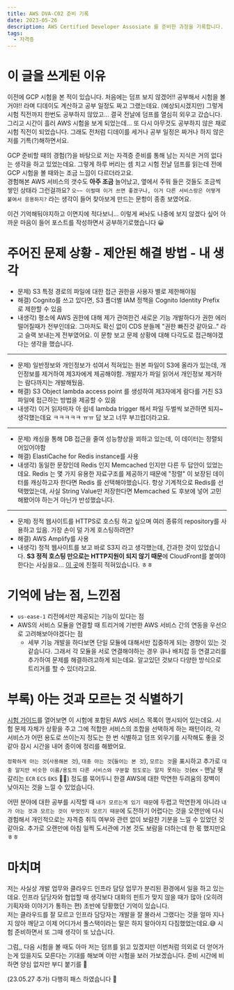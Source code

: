 ```yaml
---
title: AWS DVA-C02 준비 기록
date: 2023-05-26
description: AWS Certified Developer Assosiate 를 준비한 과정을 기록합니다.
tags:
  - 자격증
---
```

# 이 글을 쓰게된 이유
이전에 GCP 시험을 본 적이 있습니다. 처음에는 덤프 보지 않겠어!! 공부해서 시험을 볼거야!! 라며 디데이도 계산하고 공부 일정도 짜고 그랬는데요. (예상되시겠지만) 그렇게 시험 직전까지 한번도 공부하지 않았고... 결국 전날에 덤프를 열심히 외우고 갔습니다.   
그리고 시간이 흘러 AWS 시험을 보게 되었는데... 또 다시 아무것도 공부하지 않은 채로 시험 직전이 되었습니다. 그래도 전처럼 디데이를 세거나 공부 일정은 짜거나 하지 않은 저를 기특(?)해하면서요.   
  
GCP 준비할 때의 경험(?)을 바탕으로 저는 자격증 준비를 통해 남는 지식은 거의 없다는 생각을 하고 있었는데요. 그렇게 하루 버리는 셈 치고 시험 전날 덤프를 읽는데 전에 GCP 시험을 볼 때와는 조금 느낌이 다르더라고요.  
경험해본 AWS 서비스의 갯수도 **아주 조금** 늘어났고, 옆에서 주워 들은 것들도 조금씩 쌓인 상태라 그런걸까요? `오~~ 이럴때 이거 쓰면 좋겠구나, 이거 다른 서비스랑은 어떻게 붙여서 응용하지?` 라는 생각이 들어 찾아보게 만드는 문항이 종종 보였어요.

이건 기억해둬야지하고 이면지에 적다보니... 이렇게 써놔도 나중에 보지 않겠다 싶어 아까운 마음이 들어 포스트를 작성하면서 공부하기로했습니다 😀

# 주어진 문제 상황 - 제안된 해결 방법 - 내 생각
- 문제) S3 특정 경로의 파일에 대한 접근 권한을 사용자 별로 제한해야됨
- 해결) Cognito를 쓰고 있다면, S3 폴더별 IAM 정책을 Cognito Identity Prefix 로 제한할 수 있음 
- 내생각) 평소에 AWS 권한에 대해 제가 관여한건 새로운 기능 개발하다가 권한 에러 떨어질때가 전부인데요. 그마저도 확신 없이 CDS 분들께 "권한 빠진것 같아요.." 라고 슬랙 보내는게 전부였어요. 이 문항 보고 문제 상황에 대해 다각도로 접근해야겠다는 생각을 했습니다.  
***
- 문제) 일반정보와 개인정보가 섞여서 적혀있는 원본 파일이 S3에 올라가 있는데, 개인정보를 제거하여 제3자에게 제공해야함. 개발자가 파일 읽어서 개인정보 제거하는 람다까지는 개발해뒀음.
- 해결) S3 Object lambda access point 를 생성하여 제3자에게 람다를 거친 S3 파일에 접근하는 방법을 제공할 수 있음
- 내생각) 이거 읽자마자 아 쉽네 lambda trigger 해서 파일 두벌씩 보관하면 되지~ 생각했는데요 ㅋㅋㅋㅋㅋ ㅠㅠ 답 보고 너무 부끄럽더라고요.
***
- 문제) 캐싱을 통해 DB 접근을 줄여 성능향상을 꾀하고 있는데, 이 데이터는 정렬되어있어야함
- 해결) ElastiCache for Redis instance를 사용
- 내생각) 동일한 문장인데 Redis 인지 Memcached 인지만 다른 두 답안이 있었는데요. Redis 는 몇 가지 유용한 자료구조를 제공하기 때문에 "정렬" 이 보장된 데이터를 캐싱하고자 한다면 Redis 를 선택해야했습니다. 항상 기계적으로 Redis를 선택했었는데, 사실 String Value만 저장한다면 Memcached 도 후보에 넣어 고민해봤어야 하는거 아닌가 반성했습니다.
***
- 문제) 정적 웹사이트를 HTTPS로 호스팅 하고 싶으며 여러 종류의 repository를 사용하고 있음. 가장 손이 덜 가게 호스팅하려면?
- 해결) AWS Amplify를 사용
- 내생각) 정적 웹사이트를 보고 바로 S3지 라고 생각했는데, 간과한 것이 있었습니다. **S3 정적 호스팅 만으로는 HTTP지원이 되지 않기 때문**에 CloudFront를 붙여야한다는 사실을요... [이 곳](https://docs.aws.amazon.com/AmazonS3/latest/userguide/WebsiteHosting.html)에 친절히 적혀있습니다. ㅎㅎ

# 기억에 남는 점, 느낀점
- `us-ease-1` 리전에서만 제공되는 기능이 있다는 점
- AWS의 서비스 모듈을 연결할 때 트리거에 기반한 AWS 서비스 간의 연동을 우선으로 고려해보아야겠다는 점 
  - 세부 기능 개발을 하다보면 단일 모듈에 대해서만 집중하게 되는 경향이 있는 것 같습니다. 그래서 각 모듈을 서로 연결해야하는 경우 큐나 배치잡 등 연결고리를 추가하여 문제를 해결하려고하게 되는데요. 알고있던 것보다 다양한 방식으로 트리거를 할 수 있더라고요.

# 부록) 아는 것과 모르는 것 식별하기
[시험 가이드](https://d1.awsstatic.com/ko_KR/training-and-certification/docs-dev-associate/AWS-Certified-Developer-Associate_Exam-Guide.pdf)를 열어보면 이 시험에 포함된 AWS 서비스 목록이 명시되어 있는데요.
시험 문제 자체가 상황을 주고 그에 적합한 서비스의 조합을 선택하게 하는 패턴이라, 각 서비스가 어떤 용도로 쓰이는지 정도는 한 번 식별하고 덤프 외우기를 시작해도 좋을 것 같아 잠시 시간을 내어 종이에 정리를 해봤어요. 

`정확하게 아는 것`(`사용해본 것`), `대충 아는 것`(`들어는 본 것`), `모르는 것`을 표시하고 추가로 `대충 알지만 비슷한 이름/용도의 다른 서비스와 구분할 정도로는 알지 못하는 것`(ex - 맨날 헷갈리는 `ECR` `ECS` `EKS` 🤦‍♀️) 정도를 묶어두니 한결 AWS에 대한 막연한 두려움의 장벽이 낮아지는 것을 느낄 수 있었습니다.   

어떤 분야에 대한 공부를 시작할 때 `내가 모르는게 있기 때문`에 두렵고 막연한게 아니라 `내가 아는 것과 모르는 것이 무엇인지 모르기 때문`에 도전하기 어렵다는 것을 오랜만에 다시 경험해서 개인적으로는 자격증 취득 여부와 관련 없이 보람찬 기분을 느낄 수 있었던 것 같아요.
추가로 오랜만에 아침 일찍 도서관에 가본 것도 보람을 더하는데 한 몫 했지만요 ㅎㅎ 

# 마치며
저는 사실상 개발 업무와 클라우드 인프라 담당 업무가 분리된 환경에서 일을 하고 있는데요. 인프라 담당자와 협업할 때 생각보다 대화의 핀트가 맞지 않을 때가 많아 (오히려 기획자와 이야기가 통하는 편) 초반에 당황했던 기억이 있습니다.  
저는 클라우드를 잘 모르고 인프라 담당자는 개발을 잘 몰라서 그랬다는 것을 얼마 지나지 않아 깨닫고 이제 어디가서 풀스택이라는 말은 하지 말아야지 다짐했었는데요.😅 시험 준비하면서 또 그때 생각이 또 났습니다. 

그럼,, 다음 시험을 볼 때도 아마 저는 덤프를 읽고 있겠지만 이번처럼 의외로 더 얻어가는게 있을지도 모른다는 기대를 해보며 이만 시험을 보러 가보겠습니다. 준비 시간에 비하면 양심 없지만 부디 붙기를 🙏 

(23.05.27 추가) 다행히 패스 하였습니다 🤤